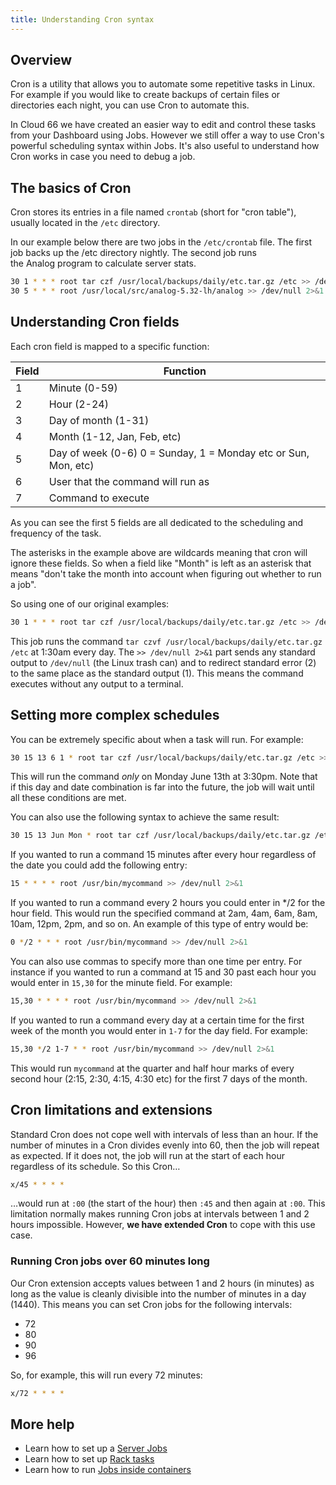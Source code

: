 ```yaml
---
title: Understanding Cron syntax
---
```


## Overview

Cron is a utility that allows you to automate some repetitive tasks in Linux. For example if you would like to create backups of certain files or directories each night, you can use Cron to automate this.

In Cloud 66 we have created an easier way to edit and control these tasks from your Dashboard using Jobs.  However we still offer a way to use Cron's powerful scheduling syntax within Jobs. It's also useful to understand how Cron works in case you need to debug a job.

## The basics of Cron

Cron stores its entries in a file named `crontab` (short for "cron table"), usually located in the `/etc` directory. 

In our example below there are two jobs in the `/etc/crontab` file. The first job backs up the /etc directory nightly. The second job runs the Analog program to calculate server stats.

```bash
30 1 * * * root tar czf /usr/local/backups/daily/etc.tar.gz /etc >> /dev/null 2>&1
30 5 * * * root /usr/local/src/analog-5.32-lh/analog >> /dev/null 2>&1
```

## Understanding Cron fields

Each cron field is mapped to a specific function:


|Field|Function|
|--- |--- |
|1|Minute (0-59)|
|2|Hour (2-24)|
|3|Day of month (1-31)|
|4|Month (1-12, Jan, Feb, etc)|
|5|Day of week (0-6) 0 = Sunday, 1 = Monday etc or Sun, Mon, etc)|
|6|User that the command will run as|
|7|Command to execute|


As you can see the first 5 fields are all dedicated to the scheduling and frequency of the task.

The asterisks in the example above are wildcards meaning that cron will ignore these fields. So when a field like "Month" is left as an asterisk that means "don't take the month into account when figuring out whether to run a job". 

So using one of our original examples:

```bash
30 1 * * * root tar czf /usr/local/backups/daily/etc.tar.gz /etc >> /dev/null 2>&1
```

This job runs the command `tar czvf /usr/local/backups/daily/etc.tar.gz /etc` at 1:30am every day. The `>> /dev/null 2>&1` part sends any standard output to `/dev/null` (the Linux trash can) and to redirect standard error (2) to the same place as the standard output (1). This means the command executes without any output to a terminal. 

## Setting more complex schedules

You can be extremely specific about when a task will run. For example:

```bash
30 15 13 6 1 * root tar czf /usr/local/backups/daily/etc.tar.gz /etc >> /dev/null 2>&1
```

This will run the command *only* on Monday June 13th at 3:30pm. Note that if this day and date combination is far into the future, the job will wait until all these conditions are met.

You can also use the following syntax to achieve the same result:

```bash
30 15 13 Jun Mon * root tar czf /usr/local/backups/daily/etc.tar.gz /etc >> /dev/null 2>&1
```

If you wanted to run a command 15 minutes after every hour regardless of the date you could add the following entry:

```bash
15 * * * * root /usr/bin/mycommand >> /dev/null 2>&1
```

If you wanted to run a command every 2 hours you could enter in */2 for the hour field. This would run the specified command at 2am, 4am, 6am, 8am, 10am, 12pm, 2pm, and so on. An example of this type of entry would be:

```bash
0 */2 * * * root /usr/bin/mycommand >> /dev/null 2>&1

```

You can also use commas to specify more than one time per entry. For instance if you wanted to run a command at 15 and 30 past each hour you would enter in `15,30` for the minute field. For example:

```bash
15,30 * * * * root /usr/bin/mycommand >> /dev/null 2>&1

```

If you wanted to run a command every day at a certain time for the first week of the month you would enter in `1-7` for the day field. For example:

```bash
15,30 */2 1-7 * * root /usr/bin/mycommand >> /dev/null 2>&1

```

This would run `mycommand` at the quarter and half hour marks of every second hour (2:15, 2:30, 4:15, 4:30 etc) for the first 7 days of the month.

## Cron limitations and extensions

Standard Cron does not cope well with intervals of less than an hour. If the number of minutes in a Cron divides evenly into 60, then the job will repeat as expected. If it does not, the job will run at the start of each hour regardless of its schedule. So this Cron…

```bash
x/45 * * * *
```

…would run at `:00` (the start of the hour) then `:45` and then again at `:00`. This limitation normally makes running Cron jobs at intervals between 1 and 2 hours impossible. However, **we have extended Cron** to cope with this use case.

### Running Cron jobs over 60 minutes long

Our Cron extension accepts values between 1 and 2 hours (in minutes) as long as the value is cleanly divisible into the number of minutes in a day (1440). This means you can set Cron jobs for the following intervals:

- 72
- 80
- 90
- 96

So, for example, this will run every 72 minutes:

```bash
x/72 * * * *
```


## More help

- Learn how to set up a [Server Jobs](/docs/servers/shell)
- Learn how to set up [Rack tasks](/docs/servers/rake-task)
- Learn how to run [Jobs inside containers](/docs/servers/docker-tasks)